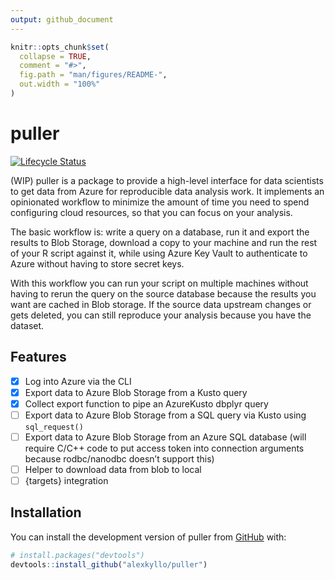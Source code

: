 ```yaml
---
output: github_document
---
```


<!-- README.md is generated from README.Rmd. Please edit that file -->

```r
knitr::opts_chunk$set(
  collapse = TRUE,
  comment = "#>",
  fig.path = "man/figures/README-",
  out.width = "100%"
)
```

# puller

<!-- badges: start -->
[![Lifecycle Status](https://img.shields.io/badge/lifecycle-experimental-yellow.svg)](https://lifecycle.r-lib.org/articles/stages.html)
<!-- badges: end -->

(WIP) puller is a package to provide a high-level interface for data scientists
to get data from Azure for reproducible data analysis work. It implements an
opinionated workflow to minimize the amount of time you need to spend
configuring cloud resources, so that you can focus on your analysis.

The basic workflow is: write a query on a database, run it and export the
results to Blob Storage, download a copy to your machine and run the rest of
your R script against it, while using Azure Key Vault to authenticate to Azure
without having to store secret keys.

With this workflow you can run your script on
multiple machines without having to rerun the query on the source database
because the results you want are cached in Blob storage.
If the source data upstream changes or gets deleted, you can still
reproduce your analysis because you have the dataset.

## Features 

- [x] Log into Azure via the CLI
- [x] Export data to Azure Blob Storage from a Kusto query
- [x] Collect export function to pipe an AzureKusto dbplyr query
- [ ] Export data to Azure Blob Storage from a SQL query via Kusto using
  `sql_request()`
- [ ] Export data to Azure Blob Storage from an Azure SQL database (will require
  C/C++ code to put access token into connection arguments because
  rodbc/nanodbc doesn't support this)
- [ ] Helper to download data from blob to local
- [ ] {targets} integration

## Installation

You can install the development version of puller from
[GitHub](https://github.com/) with:

``` r
# install.packages("devtools")
devtools::install_github("alexkyllo/puller")
```

